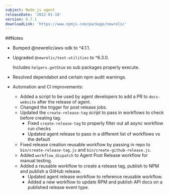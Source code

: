```yaml
---
subject: Node.js agent
releaseDate: '2022-01-18'
version: 8.7.1
downloadLink: 'https://www.npmjs.com/package/newrelic'
---
```


##Notes

* Bumped @newrelic/aws-sdk to ^4.1.1.

* Upgraded `@newrelic/test-utilities` to ^6.3.0.

  Includes `helpers.getShim` so sub packages properly execute.

* Resolved dependabot and certain npm audit warnings.

* Automation and CI improvements:
  * Added a script to be used by agent developers to add a PR to `docs-website` after the release of agent.
  * Changed the trigger for post release jobs.
  * Updated the `create-release-tag` script to pass in workflows to check before creating tag.
    * Fixed `create-release-tag` to properly filter out all async workflow run checks
    * Updated agent release to pass in a different list of workflows vs the default
  * Fixed release creation reusable workflow by passing in repo to `bin/create-release-tag.js` and `bin/create-github-release.js`.
  * Added `workflow_dispatch` to Agent Post Release workflow for manual testing.
  * Added a reusable workflow to create a release tag, publish to NPM and publish a GitHub release.
    * Updated agent release workflow to reference reusable workflow.
    * Added a new workflow to update RPM and publish API docs on a published release event type.


